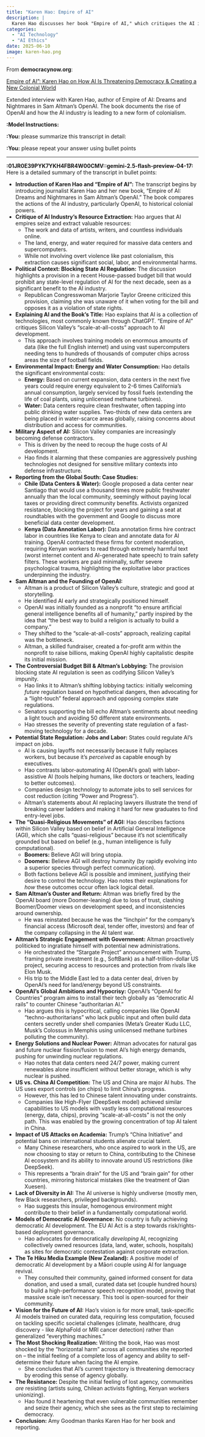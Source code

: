 ```yaml
---
title: "Karen Hao: Empire of AI"
description: |
  Karen Hao discusses her book "Empire of AI," which critiques the AI industry's resource extraction practices, environmental impacts, and the socio-political implications of AI development, particularly focusing on OpenAI and its founder Sam Altman.
categories:
  - "AI Technology"
  - "AI Ethics"     
date: 2025-06-10
image: karen-hao.png
---
```


From **democracynow.org**:

[Empire of AI”: Karen Hao on How AI Is Threatening Democracy & Creating a New Colonial World](https://www.democracynow.org/2025/6/4/karen_hao_empire_of_ai)

Extended interview with Karen Hao, author of Empire of AI: Dreams and Nightmares in Sam Altman’s OpenAI. The book documents the rise of OpenAI and how the AI industry is leading to a new form of colonialism.



**:Model Instructions:** 

**:You:** please summarize this transcript in detail:

**:You:** please repeat your answer using bullet points

---

**:01JR0E39PYK7YKH4FBR4W00CMV::gemini-2.5-flash-preview-04-17:** Here is a detailed summary of the transcript in bullet points:

*   **Introduction of Karen Hao and "Empire of AI":** The transcript begins by introducing journalist Karen Hao and her new book, "Empire of AI: Dreams and Nightmares in Sam Altman’s OpenAI." The book compares the actions of the AI industry, particularly OpenAI, to historical colonial powers.
*   **Critique of AI Industry's Resource Extraction:** Hao argues that AI empires seize and extract valuable resources:
    *   The work and data of artists, writers, and countless individuals online.
    *   The land, energy, and water required for massive data centers and supercomputers.
    *   While not involving overt violence like past colonialism, this extraction causes significant social, labor, and environmental harms.
*   **Political Context: Blocking State AI Regulation:** The discussion highlights a provision in a recent House-passed budget bill that would prohibit any state-level regulation of AI for the next decade, seen as a significant benefit to the AI industry.
    *   Republican Congresswoman Marjorie Taylor Greene criticized this provision, claiming she was unaware of it when voting for the bill and opposes it as a violation of state rights.
*   **Explaining AI and the Book's Title:** Hao explains that AI is a collection of technologies, most commonly known through ChatGPT. "Empire of AI" critiques Silicon Valley's "scale-at-all-costs" approach to AI development.
    *   This approach involves training models on enormous amounts of data (like the full English internet) and using vast supercomputers needing tens to hundreds of thousands of computer chips across areas the size of football fields.
*   **Environmental Impact: Energy and Water Consumption:** Hao details the significant environmental costs:
    *   **Energy:** Based on current expansion, data centers in the next five years could require energy equivalent to 2-6 times California's annual consumption, largely serviced by fossil fuels (extending the life of coal plants, using unlicensed methane turbines).
    *   **Water:** Data centers require clean freshwater, often tapping into public drinking water supplies. Two-thirds of new data centers are being placed in water-scarce areas globally, raising concerns about distribution and access for communities.
*   **Military Aspect of AI:** Silicon Valley companies are increasingly becoming defense contractors.
    *   This is driven by the need to recoup the huge costs of AI development.
    *   Hao finds it alarming that these companies are aggressively pushing technologies not designed for sensitive military contexts into defense infrastructure.
*   **Reporting from the Global South: Case Studies:**
    *   **Chile (Data Centers & Water):** Google proposed a data center near Santiago that would use a thousand times more public freshwater annually than the local community, seemingly without paying local taxes or providing direct community benefits. Activists organized resistance, blocking the project for years and gaining a seat at roundtables with the government and Google to discuss more beneficial data center development.
    *   **Kenya (Data Annotation Labor):** Data annotation firms hire contract labor in countries like Kenya to clean and annotate data for AI training. OpenAI contracted these firms for content moderation, requiring Kenyan workers to read through extremely harmful text (worst internet content and AI-generated hate speech) to train safety filters. These workers are paid minimally, suffer severe psychological trauma, highlighting the exploitative labor practices underpinning the industry.
*   **Sam Altman and the Founding of OpenAI:**
    *   Altman is a product of Silicon Valley's culture, strategic and good at storytelling.
    *   He identified AI early and strategically positioned himself.
    *   OpenAI was initially founded as a nonprofit "to ensure artificial general intelligence benefits all of humanity," partly inspired by the idea that "the best way to build a religion is actually to build a company."
    *   They shifted to the "scale-at-all-costs" approach, realizing capital was the bottleneck.
    *   Altman, a skilled fundraiser, created a for-profit arm within the nonprofit to raise billions, making OpenAI highly capitalistic despite its initial mission.
*   **The Controversial Budget Bill & Altman's Lobbying:** The provision blocking state AI regulation is seen as codifying Silicon Valley's impunity.
    *   Hao links it to Altman's shifting lobbying tactics: initially welcoming *future* regulation based on hypothetical dangers, then advocating for a "light-touch" federal approach and opposing complex state regulations.
    *   Senators supporting the bill echo Altman's sentiments about needing a light touch and avoiding 50 different state environments.
    *   Hao stresses the severity of preventing state regulation of a fast-moving technology for a decade.
*   **Potential State Regulation: Jobs and Labor:** States could regulate AI's impact on jobs.
    *   AI is causing layoffs not necessarily because it fully replaces workers, but because it's *perceived* as capable enough by executives.
    *   Hao contrasts labor-automating AI (OpenAI's goal) with labor-assistive AI (tools helping humans, like doctors or teachers, leading to better outcomes).
    *   Companies design technology to automate jobs to sell services for cost reduction (citing "Power and Progress").
    *   Altman's statements about AI replacing lawyers illustrate the trend of breaking career ladders and making it hard for new graduates to find entry-level jobs.
*   **The "Quasi-Religious Movements" of AGI:** Hao describes factions within Silicon Valley based on belief in Artificial General Intelligence (AGI), which she calls "quasi-religious" because it's not scientifically grounded but based on belief (e.g., human intelligence is fully computational).
    *   **Boomers:** Believe AGI will bring utopia.
    *   **Doomers:** Believe AGI will destroy humanity (by rapidly evolving into a superior species through perfect communication).
    *   Both factions believe AGI is possible and imminent, justifying their desire to control the technology. Hao notes their explanations for *how* these outcomes occur often lack logical detail.
*   **Sam Altman's Ouster and Return:** Altman was briefly fired by the OpenAI board (more Doomer-leaning) due to loss of trust, clashing Boomer/Doomer views on development speed, and inconsistencies around ownership.
    *   He was reinstated because he was the "linchpin" for the company's financial access (Microsoft deal, tender offer, investors) and fear of the company collapsing in the AI talent war.
*   **Altman's Strategic Engagement with Government:** Altman proactively politicked to ingratiate himself with potential new administrations.
    *   He orchestrated the "Stargate Project" announcement with Trump, framing private investment (e.g., SoftBank) as a half-trillion-dollar US project, securing access to resources and protection from rivals like Elon Musk.
    *   His trip to the Middle East led to a data center deal, driven by OpenAI's need for land/energy beyond US constraints.
*   **OpenAI's Global Ambitions and Hypocrisy:** OpenAI's "OpenAI for Countries" program aims to install their tech globally as "democratic AI rails" to counter Chinese "authoritarian AI."
    *   Hao argues this is hypocritical, calling companies like OpenAI "techno-authoritarians" who lack public input and often build data centers secretly under shell companies (Meta's Greater Kudu LLC, Musk's Colossus in Memphis using unlicensed methane turbines polluting the community).
*   **Energy Solutions and Nuclear Power:** Altman advocates for natural gas and future nuclear fission/fusion to meet AI's high energy demands, pushing for unwinding nuclear regulations.
    *   Hao notes that data centers need 24/7 power, making current renewables alone insufficient without better storage, which is why nuclear is pushed.
*   **US vs. China AI Competition:** The US and China are major AI hubs. The US uses export controls (on chips) to limit China's progress.
    *   However, this has led to Chinese talent innovating under constraints.
    *   Companies like High-Flyer (DeepSeek model) achieved similar capabilities to US models with vastly less computational resources (energy, data, chips), proving "scale-at-all-costs" is not the only path. This was enabled by the growing concentration of top AI talent in China.
*   **Impact of US Attacks on Academia:** Trump's "China Initiative" and potential bans on international students alienate crucial talent.
    *   Many Chinese researchers, who once aspired to work in the US, are now choosing to stay or return to China, contributing to the Chinese AI ecosystem and its ability to innovate around US restrictions (like DeepSeek).
    *   This represents a "brain drain" for the US and "brain gain" for other countries, mirroring historical mistakes (like the treatment of Qian Xuesen).
*   **Lack of Diversity in AI:** The AI universe is highly undiverse (mostly men, few Black researchers, privileged backgrounds).
    *   Hao suggests this insular, homogenous environment might contribute to their belief in a fundamentally computational world.
*   **Models of Democratic AI Governance:** No country is fully achieving democratic AI development. The EU AI Act is a step towards risk/rights-based deployment governance.
    *   Hao advocates for democratically *developing* AI, recognizing collectively owned resources (data, land, water, schools, hospitals) as sites for democratic contestation against corporate extraction.
*   **The Te Hiku Media Example (New Zealand):** A positive model of democratic AI development by a Māori couple using AI for language revival.
    *   They consulted their community, gained informed consent for data donation, and used a small, curated data set (couple hundred hours) to build a high-performance speech recognition model, proving that massive scale isn't necessary. This tool is open-sourced for their community.
*   **Vision for the Future of AI:** Hao's vision is for more small, task-specific AI models trained on curated data, requiring less computation, focused on tackling specific societal challenges (climate, healthcare, drug discovery - like AlphaFold or MRI cancer detection) rather than generalized "everything machines."
*   **The Most Shocking Realization:** Writing the book, Hao was most shocked by the "horizontal harm" across all communities she reported on – the initial feeling of a complete loss of agency and ability to self-determine their future when facing the AI empire.
    *   She concludes that AI's current trajectory is threatening democracy by eroding this sense of agency globally.
*   **The Resistance:** Despite the initial feeling of lost agency, communities *are* resisting (artists suing, Chilean activists fighting, Kenyan workers unionizing).
    *   Hao found it heartening that even vulnerable communities remember and seize their agency, which she sees as the first step to reclaiming democracy.
*   **Conclusion:** Amy Goodman thanks Karen Hao for her book and reporting.

